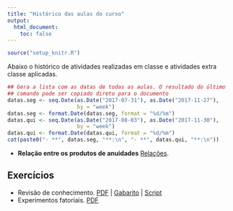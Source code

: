 ```yaml
---
title: "Histórico das aulas do curso"
output:
  html_document:
    toc: false
---
```


```r
source("setup_knitr.R")
```

Abaixo o histórico de atividades realizadas em classe e atividades extra
classe aplicadas.


```r
## Gera a lista com as datas de todas as aulas. O resultado do último
## comando pode ser copiado direto para o documento
datas.seg <- seq.Date(as.Date("2017-07-31"), as.Date("2017-11-27"),
                      by = "week")
datas.seg <- format.Date(datas.seg, format = "%d/%m")
datas.qui <- seq.Date(as.Date("2017-08-03"), as.Date("2017-11-30"),
                      by = "week")
datas.qui <- format.Date(datas.qui, format = "%d/%m")
cat(paste0("- **", datas.seg, "**:\n", "- **", datas.qui, "**:\n"))
```

- **Relação entre os produtos de anuidades** [Relações](PDF/Relação entre os produtos de anuidades.pdf).

## Exercícios

- Revisão de conhecimento. [PDF](exercicios/ex_revisao.pdf) |
[Gabarito](exercicios/ex_revisao_GABARITO.pdf) |
[Script](exercicios/ex_revisao_GABARITO.R)
- Experimentos fatoriais. [PDF](exercicios/ex_fatorial.pdf)
